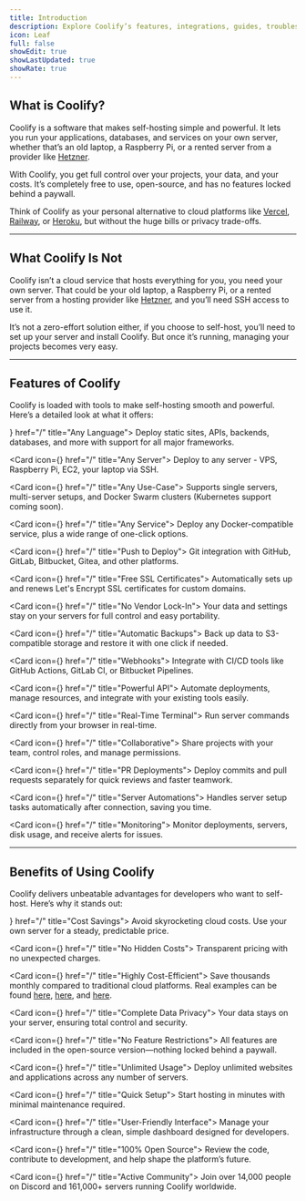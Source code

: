 ```yaml
---
title: Introduction
description: Explore Coolify’s features, integrations, guides, troubleshooting tips, and usage steps.
icon: Leaf
full: false
showEdit: true
showLastUpdated: true
showRate: true
---
```



## What is Coolify?
Coolify is a software that makes self-hosting simple and powerful. It lets you run your applications, databases, and services on your own server, whether that’s an old laptop, a Raspberry Pi, or a rented server from a provider like [Hetzner](https://coolify.io/hetzner). 

With Coolify, you get full control over your projects, your data, and your costs. It’s completely free to use, open-source, and has no features locked behind a paywall. 

Think of Coolify as your personal alternative to cloud platforms like [Vercel](https://vercel.com?utm_source=coolify.io), [Railway](https://railway.com/?utm_source=coolify.io), or [Heroku](https://www.heroku.com/?utm_source=coolify.io), but without the huge bills or privacy trade-offs.

---

## What Coolify Is Not
Coolify isn’t a cloud service that hosts everything for you, you need your own server. That could be your old laptop, a Raspberry Pi, or a rented server from a hosting provider like [Hetzner](https://coolify.io/hetzner), and you’ll need SSH access to use it. 

It’s not a zero-effort solution either, if you choose to self-host, you’ll need to set up your server and install Coolify. But once it’s running, managing your projects becomes very easy.

---

## Features of Coolify
Coolify is loaded with tools to make self-hosting smooth and powerful. Here’s a detailed look at what it offers:

<Cards>
<Card icon={<HomeIcon />} href="/" title="Any Language">
  Deploy static sites, APIs, backends, databases, and more with support for all major frameworks.
</Card>

<Card icon={<HomeIcon />} href="/" title="Any Server">
  Deploy to any server - VPS, Raspberry Pi, EC2, your laptop via SSH.
</Card>

<Card icon={<HomeIcon />} href="/" title="Any Use-Case">
  Supports single servers, multi-server setups, and Docker Swarm clusters (Kubernetes support coming soon).
</Card>

<Card icon={<HomeIcon />} href="/" title="Any Service">
  Deploy any Docker-compatible service, plus a wide range of one-click options.
</Card>

<Card icon={<HomeIcon />} href="/" title="Push to Deploy">
  Git integration with GitHub, GitLab, Bitbucket, Gitea, and other platforms.
</Card>

<Card icon={<HomeIcon />} href="/" title="Free SSL Certificates">
  Automatically sets up and renews Let's Encrypt SSL certificates for custom domains.
</Card>

<Card icon={<HomeIcon />} href="/" title="No Vendor Lock-In">
  Your data and settings stay on your servers for full control and easy portability.
</Card>

<Card icon={<HomeIcon />} href="/" title="Automatic Backups">
  Back up data to S3-compatible storage and restore it with one click if needed.
</Card>

<Card icon={<HomeIcon />} href="/" title="Webhooks">
  Integrate with CI/CD tools like GitHub Actions, GitLab CI, or Bitbucket Pipelines.
</Card>

<Card icon={<HomeIcon />} href="/" title="Powerful API">
  Automate deployments, manage resources, and integrate with your existing tools easily.
</Card>

<Card icon={<HomeIcon />} href="/" title="Real-Time Terminal">
  Run server commands directly from your browser in real-time.
</Card>

<Card icon={<HomeIcon />} href="/" title="Collaborative">
  Share projects with your team, control roles, and manage permissions.
</Card>

<Card icon={<HomeIcon />} href="/" title="PR Deployments">
  Deploy commits and pull requests separately for quick reviews and faster teamwork.
</Card>

<Card icon={<HomeIcon />} href="/" title="Server Automations">
  Handles server setup tasks automatically after connection, saving you time.
</Card>

<Card icon={<HomeIcon />} href="/" title="Monitoring">
  Monitor deployments, servers, disk usage, and receive alerts for issues.
</Card>
</Cards>

---

## Benefits of Using Coolify
Coolify delivers unbeatable advantages for developers who want to self-host. Here’s why it stands out:

<Cards>
<Card icon={<HomeIcon />} href="/" title="Cost Savings">
  Avoid skyrocketing cloud costs. Use your own server for a steady, predictable price.
</Card>

<Card icon={<HomeIcon />} href="/" title="No Hidden Costs">
  Transparent pricing with no unexpected charges.
</Card>

<Card icon={<HomeIcon />} href="/" title="Highly Cost-Efficient">
  Save thousands monthly compared to traditional cloud platforms. Real examples can be found [here](https://twitter.com/heyandras/status/1742078215986860460), [here](https://twitter.com/heyandras/status/1752209429276086688), and [here](https://twitter.com/heyandras/status/1724510876256944244).
</Card>

<Card icon={<HomeIcon />} href="/" title="Complete Data Privacy">
  Your data stays on your server, ensuring total control and security.
</Card>

<Card icon={<HomeIcon />} href="/" title="No Feature Restrictions">
  All features are included in the open-source version—nothing locked behind a paywall.
</Card>

<Card icon={<HomeIcon />} href="/" title="Unlimited Usage">
  Deploy unlimited websites and applications across any number of servers.
</Card>

<Card icon={<HomeIcon />} href="/" title="Quick Setup">
  Start hosting in minutes with minimal maintenance required.
</Card>

<Card icon={<HomeIcon />} href="/" title="User-Friendly Interface">
  Manage your infrastructure through a clean, simple dashboard designed for developers.
</Card>

<Card icon={<HomeIcon />} href="/" title="100% Open Source">
  Review the code, contribute to development, and help shape the platform’s future.
</Card>

<Card icon={<HomeIcon />} href="/" title="Active Community">
  Join over 14,000 people on Discord and 161,000+ servers running Coolify worldwide.
</Card>
</Cards>